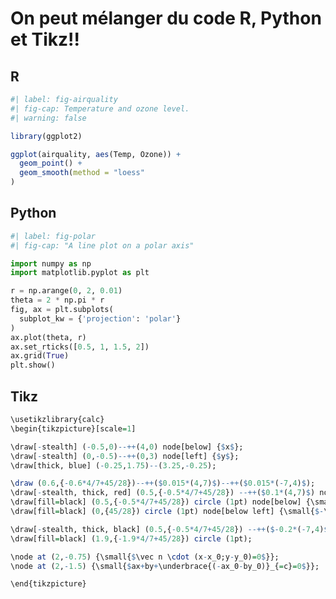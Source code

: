 # On peut mélanger du code R, Python et Tikz!!

## R

```r
#| label: fig-airquality
#| fig-cap: Temperature and ozone level.
#| warning: false

library(ggplot2)

ggplot(airquality, aes(Temp, Ozone)) + 
  geom_point() + 
  geom_smooth(method = "loess"
)
```

## Python

```python
#| label: fig-polar
#| fig-cap: "A line plot on a polar axis"

import numpy as np
import matplotlib.pyplot as plt

r = np.arange(0, 2, 0.01)
theta = 2 * np.pi * r
fig, ax = plt.subplots(
  subplot_kw = {'projection': 'polar'} 
)
ax.plot(theta, r)
ax.set_rticks([0.5, 1, 1.5, 2])
ax.grid(True)
plt.show()
```

## Tikz

```r
\usetikzlibrary{calc}
\begin{tikzpicture}[scale=1]

\draw[-stealth] (-0.5,0)--++(4,0) node[below] {$x$};
\draw[-stealth] (0,-0.5)--++(0,3) node[left] {$y$};
\draw[thick, blue] (-0.25,1.75)--(3.25,-0.25);

\draw (0.6,{-0.6*4/7+45/28})--++($0.015*(4,7)$)--++($0.015*(-7,4)$);
\draw[-stealth, thick, red] (0.5,{-0.5*4/7+45/28}) --++($0.1*(4,7)$) node[right] {\small{$\vec n = (a;b)$}};
\draw[fill=black] (0.5,{-0.5*4/7+45/28}) circle (1pt) node[below] {\small{$(x_0;y_0)$}};
\draw[fill=black] (0,{45/28}) circle (1pt) node[below left] {\small{$-\frac{c}{b}$}};

\draw[-stealth, thick, black] (0.5,{-0.5*4/7+45/28}) --++($-0.2*(-7,4)$) node[above right] {\small{$(x;y)$}};
\draw[fill=black] (1.9,{-1.9*4/7+45/28}) circle (1pt);

\node at (2,-0.75) {\small{$\vec n \cdot (x-x_0;y-y_0)=0$}};
\node at (2,-1.5) {\small{$ax+by+\underbrace{(-ax_0-by_0)}_{=c}=0$}};

\end{tikzpicture}
```